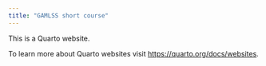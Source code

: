 ```yaml
---
title: "GAMLSS short course"
---
```


This is a Quarto website.

To learn more about Quarto websites visit <https://quarto.org/docs/websites>.
